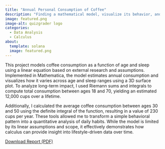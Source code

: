 ```yaml
---
title: "Annual Personal Consumption of Coffee"
description: "Finding a mathematical model, visualize its behavior, and explore how integrals and Riemann sums can help estimate average coffee consumption over a given age range."
image: featured.png
image-alt: quizgrader logo
categories:
  - Data Analysis
  - Calculus
about:
  template: solana
  image: featured.png
---
```


This project models coffee consumption as a function of age and sleep using a linear equation based on external research and assumptions. Implemented in Mathematica, the model estimates annual consumption and visualizes how it varies across age and sleep ranges using a 3D surface plot. To analyze long-term impact, I used Riemann sums and integrals to compute total consumption between ages 18 and 70, yielding an estimated 12,000 cups over a lifetime.

Additionally, I calculated the average coffee consumption between ages 30 and 50 using the definite integral of the function, resulting in a value of 230 cups per year. These tools allowed me to transform a simple behavioral pattern into a quantitative analysis of daily habits. While the model is limited by its linear assumptions and scope, it effectively demonstrates how calculus can provide insight into lifestyle-driven data over time.

<a href="Project 3.pdf" download> Download Report (PDF)</a>

</p>
